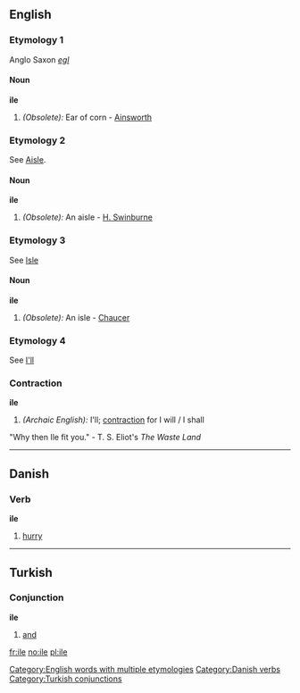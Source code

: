 ==English==

===Etymology 1===
Anglo Saxon ''[[egl]]''

====Noun====
'''ile'''

#''(Obsolete):'' Ear of corn - [[Ainsworth]]

===Etymology 2===
See [[Aisle]].

====Noun====
'''ile'''

#''(Obsolete):'' An aisle - [[H. Swinburne]]

===Etymology 3===
See [[Isle]]

====Noun====
'''ile'''

#''(Obsolete):'' An isle - [[Chaucer]]

===Etymology 4===
See [[I'll]]

===Contraction===
'''ile'''

#''(Archaic English):'' I'll; [[contraction]] for I will / I shall
"Why then Ile fit you." - T. S. Eliot's <i>The Waste Land</i>

[[Category:English words with multiple etymologies]]

----

==Danish==

=== Verb ===
'''ile'''

# [[hurry]]

[[Category:Danish verbs]]

----

==Turkish==

=== Conjunction ===
'''ile'''

# [[and]]

[[Category:Turkish conjunctions]]

[[fr:ile]]
[[no:ile]]
[[pl:ile]]